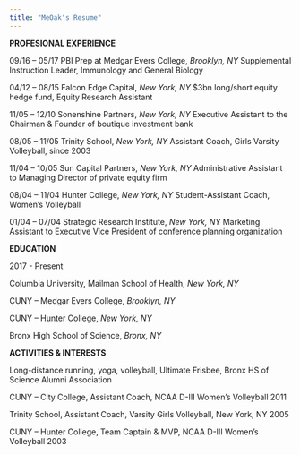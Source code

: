```yaml
---
title: "MeOak's Resume"
---
```

**PROFESIONAL EXPERIENCE**

09/16 – 05/17
PBI Prep at Medgar Evers College, *Brooklyn, NY*
Supplemental Instruction Leader, Immunology and General Biology

04/12 – 08/15   Falcon Edge Capital, *New York, NY*
$3bn long/short equity hedge fund, Equity Research Assistant

11/05 – 12/10	Sonenshine Partners, *New York, NY*
Executive Assistant to the Chairman & Founder of boutique investment bank

08/05 – 11/05	Trinity School, *New York, NY*
Assistant Coach, Girls Varsity Volleyball, since 2003
			
11/04 – 10/05	Sun Capital Partners, *New York, NY*
Administrative Assistant to Managing Director of private equity firm

08/04 – 11/04	Hunter College, *New York, NY*
Student-Assistant Coach, Women’s Volleyball

01/04 – 07/04	Strategic Research Institute, *New York, NY*
Marketing Assistant to Executive Vice President of conference planning organization 


**EDUCATION**

2017 - Present

Columbia University, Mailman School of Health, *New York, NY*

CUNY – Medgar Evers College, *Brooklyn, NY*

CUNY – Hunter College, *New York, NY*

Bronx High School of Science, *Bronx, NY*


**ACTIVITIES & INTERESTS**

Long-distance running, yoga, volleyball, Ultimate Frisbee, Bronx HS of Science Alumni Association

CUNY – City College, Assistant Coach, NCAA D-III Women’s Volleyball							2011

Trinity School, Assistant Coach, Varsity Girls Volleyball, New York, NY							2005

CUNY – Hunter College, Team Captain & MVP, NCAA D-III Women’s Volleyball						2003
